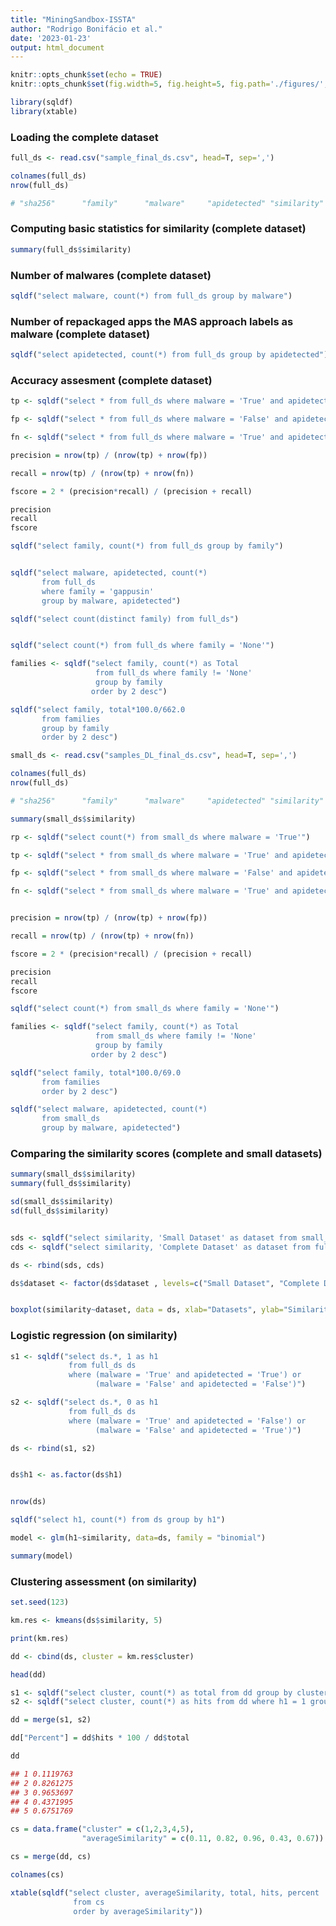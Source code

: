 ```yaml
---
title: "MiningSandbox-ISSTA"
author: "Rodrigo Bonifácio et al."
date: '2023-01-23'
output: html_document
---
```


```r
knitr::opts_chunk$set(echo = TRUE)
knitr::opts_chunk$set(fig.width=5, fig.height=5, fig.path='./figures/', dev=c('png', 'pdf'))

library(sqldf)
library(xtable)
```


### Loading the complete dataset

```r
full_ds <- read.csv("sample_final_ds.csv", head=T, sep=',')

colnames(full_ds)
nrow(full_ds)

# "sha256"      "family"      "malware"     "apidetected" "similarity"
```

### Computing basic statistics for similarity (complete dataset)

```r
summary(full_ds$similarity)
```

### Number of malwares (complete dataset)
```r
sqldf("select malware, count(*) from full_ds group by malware")
```

### Number of repackaged apps the MAS approach labels as malware (complete dataset)

```r
sqldf("select apidetected, count(*) from full_ds group by apidetected")
```


### Accuracy assesment (complete dataset)

```r

tp <- sqldf("select * from full_ds where malware = 'True' and apidetected = 'True'" )

fp <- sqldf("select * from full_ds where malware = 'False' and apidetected = 'True'" )

fn <- sqldf("select * from full_ds where malware = 'True' and apidetected = 'False'" )

precision = nrow(tp) / (nrow(tp) + nrow(fp))

recall = nrow(tp) / (nrow(tp) + nrow(fn))

fscore = 2 * (precision*recall) / (precision + recall)

precision
recall
fscore
```

```r
sqldf("select family, count(*) from full_ds group by family")


sqldf("select malware, apidetected, count(*) 
       from full_ds 
       where family = 'gappusin'
       group by malware, apidetected")

sqldf("select count(distinct family) from full_ds")


sqldf("select count(*) from full_ds where family = 'None'")

families <- sqldf("select family, count(*) as Total 
                   from full_ds where family != 'None'
                   group by family 
                  order by 2 desc")

sqldf("select family, total*100.0/662.0
       from families 
       group by family
       order by 2 desc")
```

```r
small_ds <- read.csv("samples_DL_final_ds.csv", head=T, sep=',')

colnames(full_ds)
nrow(full_ds)

# "sha256"      "family"      "malware"     "apidetected" "similarity"

summary(small_ds$similarity)

rp <- sqldf("select count(*) from small_ds where malware = 'True'")

tp <- sqldf("select * from small_ds where malware = 'True' and apidetected = 'True'" )

fp <- sqldf("select * from small_ds where malware = 'False' and apidetected = 'True'" )

fn <- sqldf("select * from small_ds where malware = 'True' and apidetected = 'False'" )


precision = nrow(tp) / (nrow(tp) + nrow(fp))

recall = nrow(tp) / (nrow(tp) + nrow(fn))

fscore = 2 * (precision*recall) / (precision + recall)

precision
recall
fscore

sqldf("select count(*) from small_ds where family = 'None'")

families <- sqldf("select family, count(*) as Total 
                   from small_ds where family != 'None'
                   group by family 
                  order by 2 desc")

sqldf("select family, total*100.0/69.0
       from families 
       order by 2 desc")

sqldf("select malware, apidetected, count(*) 
       from small_ds 
       group by malware, apidetected")
```

### Comparing the similarity scores (complete and small datasets)

```r
summary(small_ds$similarity)
summary(full_ds$similarity)

sd(small_ds$similarity)
sd(full_ds$similarity)


sds <- sqldf("select similarity, 'Small Dataset' as dataset from small_ds") 
cds <- sqldf("select similarity, 'Complete Dataset' as dataset from full_ds") 

ds <- rbind(sds, cds)

ds$dataset <- factor(ds$dataset , levels=c("Small Dataset", "Complete Dataset"))


boxplot(similarity~dataset, data = ds, xlab="Datasets", ylab="Similarity Score")
```

### Logistic regression (on similarity)

```r
s1 <- sqldf("select ds.*, 1 as h1 
             from full_ds ds 
             where (malware = 'True' and apidetected = 'True') or 
                   (malware = 'False' and apidetected = 'False')")

s2 <- sqldf("select ds.*, 0 as h1 
             from full_ds ds
             where (malware = 'True' and apidetected = 'False') or 
                   (malware = 'False' and apidetected = 'True')")

ds <- rbind(s1, s2)


ds$h1 <- as.factor(ds$h1)


nrow(ds)

sqldf("select h1, count(*) from ds group by h1")

model <- glm(h1~similarity, data=ds, family = "binomial")

summary(model)
```

### Clustering assessment (on similarity)

```r
set.seed(123)

km.res <- kmeans(ds$similarity, 5)

print(km.res)

dd <- cbind(ds, cluster = km.res$cluster)

head(dd)

s1 <- sqldf("select cluster, count(*) as total from dd group by cluster")
s2 <- sqldf("select cluster, count(*) as hits from dd where h1 = 1 group by cluster")

dd = merge(s1, s2)

dd["Percent"] = dd$hits * 100 / dd$total

dd 

## 1 0.1119763
## 2 0.8261275
## 3 0.9653697
## 4 0.4371995
## 5 0.6751769

cs = data.frame("cluster" = c(1,2,3,4,5), 
                "averageSimilarity" = c(0.11, 0.82, 0.96, 0.43, 0.67))

cs = merge(dd, cs)

colnames(cs)

xtable(sqldf("select cluster, averageSimilarity, total, hits, percent 
              from cs 
              order by averageSimilarity"))

```
